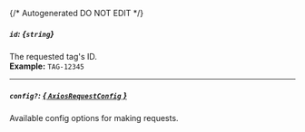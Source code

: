 {/* Autogenerated DO NOT EDIT  */}
##### `id`: *{`string`}*
The requested tag's ID.
<br/>
**Example:** `TAG-12345`

---
##### `config?`: [*{ `AxiosRequestConfig` }*](https://axios-http.com/docs/req_config)
Available config options for making requests.


